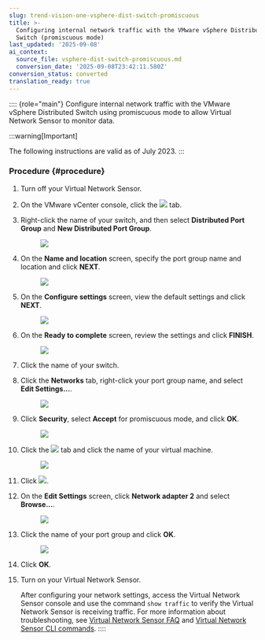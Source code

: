 ```yaml
---
slug: trend-vision-one-vsphere-dist-switch-promiscuous
title: >-
  Configuring internal network traffic with the VMware vSphere Distributed
  Switch (promiscuous mode)
last_updated: '2025-09-08'
ai_context:
  source_file: vsphere-dist-switch-promiscuous.md
  conversion_date: '2025-09-08T23:42:11.580Z'
conversion_status: converted
translation_ready: true
---
```


:::: {role="main"}
Configure internal network traffic with the VMware vSphere Distributed Switch using promiscuous mode to allow Virtual Network Sensor to monitor data.

:::warning[Important]

The following instructions are valid as of July 2023.
:::

### Procedure {#procedure}

1.  Turn off your Virtual Network Sensor.

2.  On the VMware vCenter console, click the ![](/images/circle_icon=GUID-20230729150101.webp) tab.

3.  Right-click the name of your switch, and then select **Distributed Port Group** and **New Distributed Port Group**.

    <figure>
    <img src="./images/Internal_VDS_Prom1=GUID-20230729143531.webp" />
    </figure>

4.  On the **Name and location** screen, specify the port group name and location and click **NEXT**.

    <figure>
    <img src="./images/Internal_VDS_Prom2=GUID-20230729143532.webp" />
    </figure>

5.  On the **Configure settings** screen, view the default settings and click **NEXT**.

    <figure>
    <img src="./images/Internal_VDS_Prom3=GUID-20230729143533.webp" />
    </figure>

6.  On the **Ready to complete** screen, review the settings and click **FINISH**.

    <figure>
    <img src="./images/Internal_VDS_Prom4=GUID-20230729143534.webp" />
    </figure>

7.  Click the name of your switch.

8.  Click the **Networks** tab, right-click your port group name, and select **Edit Settings...**.

    <figure>
    <img src="./images/Internal_VDS_Prom5=GUID-20230729143535.webp" />
    </figure>

9.  Click **Security**, select **Accept** for promiscuous mode, and click **OK**.

    <figure>
    <img src="./images/Internal_VDS_Prom6=GUID-20230729143536.webp" />
    </figure>

10. Click the ![](/images/VMware_vCenter_server_icon=GUID-20230329175050.webp) tab and click the name of your virtual machine.

    <figure>
    <img src="./images/Internal_VDS_Prom7=GUID-20230729143537.webp" />
    </figure>

11. Click ![](/images/edit_settings_icon=GUID-20230729150707.webp).

12. On the **Edit Settings** screen, click **Network adapter 2** and select **Browse...**.

    <figure>
    <img src="./images/Internal_VDS_Prom8=GUID-20230729143538.webp" />
    </figure>

13. Click the name of your port group and click **OK**.

    <figure>
    <img src="./images/Internal_VDS_Prom9=GUID-20230729143539.webp" />
    </figure>

14. Click **OK**.

15. Turn on your Virtual Network Sensor.

    After configuring your network settings, access the Virtual Network Sensor console and use the command `show traffic` to verify the Virtual Network Sensor is receiving traffic. For more information about troubleshooting, see [Virtual Network Sensor FAQ](virtual-network-sensor-faqs.mdx) and [Virtual Network Sensor CLI commands](virtual-network-sensor-cli-commands.mdx).
::::
